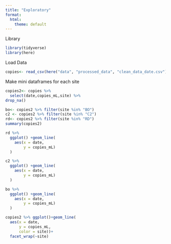 ```yaml
---
title: "Exploratory"
format:
  html:
    theme: default
---
```

Library
```r
library(tidyverse)
library(here)
```

Load Data
```r
copies<- read_csv(here("data", "processed_data", "clean_data_date.csv")) #This is the clean_data.csv from copies_calculator but with date manually added in,
```

Make mini dataframes for each site
```r
copies2<- copies %>%
  select(date,copies_mL,site) %>%
drop_na()

bo<- copies2 %>% filter(site %in% "BO")
c2 <- copies2 %>% filter(site %in% "C2")
rd<- copies2 %>% filter(site %in% "RD")
summary(copies2)
```

```r
rd %>%
  ggplot() +geom_line(
    aes(x = date,
        y = copies_mL)
  )
```

```r
c2 %>%
  ggplot() +geom_line(
    aes(x = date,
        y = copies_mL)
  )
```

```r
bo %>%
  ggplot() +geom_line(
    aes(x = date,
        y = copies_mL)
  )
```
```r
copies2 %>% ggplot()+geom_line(
  aes(x = date,
      y = copies_mL,
      color = site))+
  facet_wrap(~site)
```

